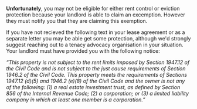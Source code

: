 
**Unfortunately**, you may not be eligible for either rent control or eviction protection because your landlord is able to claim an excemption. However they must notify you that they are claiming this exemption.

If you have not recieved the following text in your lease agreement or as a separate letter you may be able get some protection, although we'd strongly suggest reaching out to a tenacy advocacy organisation in your situation. Your landlord must have provided you with the following notice:

_“This property is not subject to the rent limits imposed by Section 1947.12 of the Civil Code and is not subject to the just cause requirements of Section 1946.2 of the Civil Code. This property meets the requirements of Sections 1947.12 (d)(5) and 1946.2 (e)(8) of the Civil Code and the owner is not any of the following: (1) a real estate investment trust, as defined by Section 856 of the Internal Revenue Code; (2) a corporation; or (3) a limited liability company in which at least one member is a corporation.”_

<YesNoState
  yes="/eligibility/state/fin/nojcnorc"
  no="/eligibility/state/rc"
  questionText="Did you recieve this notice in your lease or separately as a letter?"
  stateName="exemptionNotice"
/>
